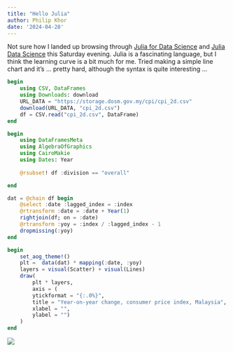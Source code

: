 ```yaml
---
title: "Hello Julia"
author: Philip Khor
date: '2024-04-28'
---
```


Not sure how I landed up browsing through [Julia for Data Science](https://livebook.manning.com/book/julia-for-data-analysis/) and [Julia Data Science](https://juliadatascience.io) this Saturday evening. Julia is a fascinating language, but I think the learning curve is a bit much for me. Tried making a simple line chart and it's ... pretty hard, although the syntax is quite interesting ...

``` julia
begin
    using CSV, DataFrames
    using Downloads: download
    URL_DATA = "https://storage.dosm.gov.my/cpi/cpi_2d.csv"
    download(URL_DATA, "cpi_2d.csv")
    df = CSV.read("cpi_2d.csv", DataFrame)
end
```

``` julia
begin
    using DataFramesMeta
    using AlgebraOfGraphics
    using CairoMakie
    using Dates: Year
    
    @rsubset! df :division == "overall"

end
```

``` julia
dat = @chain df begin
    @select :date :lagged_index = :index
    @rtransform :date = :date + Year(1)
    rightjoin(df; on = :date)
    @rtransform :yoy = :index / :lagged_index - 1   
    dropmissing(:yoy)
end
```

``` julia
begin
    set_aog_theme!()
    plt =  data(dat) * mapping(:date, :yoy) 
    layers = visual(Scatter) + visual(Lines)
    draw(
        plt * layers,
        axis = (
        ytickformat = "{:.0%}", 
        title = "Year-on-year change, consumer price index, Malaysia",
        xlabel = "", 
        ylabel = "")
    )
end
```

![](images/clipboard-466531566.png)
